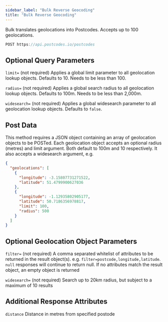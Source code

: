 ```yaml
---
sidebar_label: "Bulk Reverse Geocoding"
title: "Bulk Reverse Geocoding"
---
```


Bulk translates geolocations into Postcodes. Accepts up to 100 geolocations.

```javascript
POST https://api.postcodes.io/postcodes
```

## Optional Query Parameters

`limit=` (not required) Applies a global limit parameter to all geolocation lookup objects. Defaults to 10. Needs to be less than 100.

`radius=` (not required) Applies a global search radius to all geolocation lookup objects. Defaults to 100m. Needs to be less than 2,000m.

`widesearch=` (not required) Applies a global widesearch parameter to all geolocation lookup objects. Defaults to `false`.

## Post Data

This method requires a JSON object containing an array of geolocation objects to be POSTed. Each geolocation object accepts an optional radius (metres) and limit argument. Both default to 100m and 10 respectively. It also accepts a widesearch argument, e.g.

```json
{
  "geolocations": [
    {
      "longitude": -3.15807731271522,
      "latitude": 51.4799900627036
    },
    {
      "longitude": -1.12935802905177,
      "latitude": 50.7186356978817,
      "limit": 100,
      "radius": 500
    }
  ]
}
```

## Optional Geolocation Object Parameters

`filter=` (not required) A comma separated whitelist of attributes to be returned in the result object(s). e.g. `filter=postcode,longitude,latitude`. `null` responses will continue to return null. If no attributes match the result object, an empty object is returned

`widesearch=` (not required) Search up to 20km radius, but subject to a maximum of 10 results

## Additional Response Attributes

`distance` Distance in metres from specified postode
